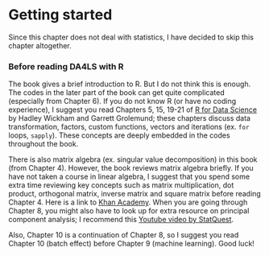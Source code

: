 # Getting started

Since this chapter does not deal with statistics, I have decided to skip this chapter altogether. 

### Before reading DA4LS with R {-}
The book gives a brief introduction to R. But I do not think this is enough. The codes in the later part of the book can get quite complicated (especially from Chapter 6). If you do not know R (or have no coding experience), I suggest you read Chapters 5, 15, 19-21 of [R for Data Science](https://r4ds.had.co.nz/index.html) by Hadley Wickham and Garrett Grolemund; these chapters discuss data transformation, factors, custom functions, vectors and iterations (ex. `for` loops, `sapply`). These concepts are deeply embedded in the codes throughout the book.

There is also matrix algebra (ex. singular value decomposition) in this book (from Chapter 4). However, the book reviews matrix algebra briefly. If you have not taken a course in linear algebra, I suggest that you spend some extra time reviewing key concepts such as matrix multiplication, dot product, orthogonal matrix, inverse matrix and square matrix before reading Chapter 4. Here is a link to [Khan Academy](https://www.khanacademy.org/math/algebra-home/alg-matrices). When you are going through Chapter 8, you might also have to look up for extra resource on principal component analysis; I recommend this [Youtube video by StatQuest](https://www.youtube.com/watch?v=FgakZw6K1QQ&t=942s&ab_channel=StatQuestwithJoshStarmer).

Also, Chapter 10 is a continuation of Chapter 8, so I suggest you read Chapter 10 (batch effect) before Chapter 9 (machine learning). Good luck!